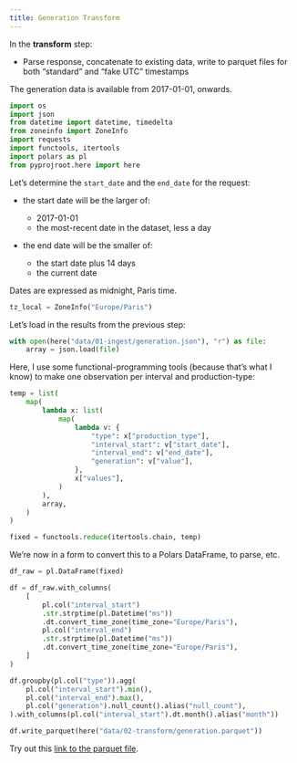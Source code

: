 ```yaml
---
title: Generation Transform
---
```


In the **transform** step:

- Parse response, concatenate to existing data, write to parquet files for both "standard" and "fake UTC" timestamps


The generation data is available from 2017-01-01, onwards.

```python
import os
import json
from datetime import datetime, timedelta
from zoneinfo import ZoneInfo
import requests
import functools, itertools
import polars as pl
from pyprojroot.here import here

```

Let's determine the `start_date` and the `end_date` for the request:

- the start date will be the larger of:

  - 2017-01-01
  - the most-recent date in the dataset, less a day

- the end date will be the smaller of:
  - the start date plus 14 days
  - the current date

Dates are expressed as midnight, Paris time.

```python
tz_local = ZoneInfo("Europe/Paris")
```

Let's load in the results from the previous step:

```python
with open(here("data/01-ingest/generation.json"), "r") as file:
    array = json.load(file)
```

Here, I use some functional-programming tools (because that's what I know) to make one observation per interval and production-type:

```python
temp = list(
    map(
        lambda x: list(
            map(
                lambda v: {
                    "type": x["production_type"],
                    "interval_start": v["start_date"],
                    "interval_end": v["end_date"],
                    "generation": v["value"],
                },
                x["values"],
            )
        ),
        array,
    )
)

fixed = functools.reduce(itertools.chain, temp)
```

We're now in a form to convert this to a Polars DataFrame, to parse, etc.

```python
df_raw = pl.DataFrame(fixed)
```

```python
df = df_raw.with_columns(
    [
        pl.col("interval_start")
        .str.strptime(pl.Datetime("ms"))
        .dt.convert_time_zone(time_zone="Europe/Paris"),
        pl.col("interval_end")
        .str.strptime(pl.Datetime("ms"))
        .dt.convert_time_zone(time_zone="Europe/Paris"),
    ]
)
```

```python
df.groupby(pl.col("type")).agg(
    pl.col("interval_start").min(),
    pl.col("interval_end").max(),
    pl.col("generation").null_count().alias("null_count"),
).with_columns(pl.col("interval_start").dt.month().alias("month"))
```

```python
df.write_parquet(here("data/02-transform/generation.parquet"))
```

Try out this [link to the parquet file](/data/02-transform/generation.parquet).



